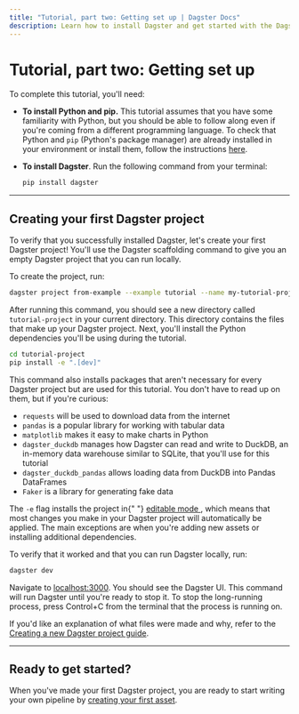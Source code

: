 ```yaml
---
title: "Tutorial, part two: Getting set up | Dagster Docs"
description: Learn how to install Dagster and get started with the Dagster tutorial.
---
```


# Tutorial, part two: Getting set up

To complete this tutorial, you'll need:

- **To install Python and pip.** This tutorial assumes that you have some familiarity with Python, but you should be able to follow along even if you're coming from a different programming language. To check that Python and `pip` (Python's package manager) are already installed in your environment or install them, follow the instructions [here](https://packaging.python.org/guides/installing-using-pip-and-virtual-environments/). <DagsterVersion />

- **To install Dagster**. Run the following command from your terminal:

  ```bash
  pip install dagster
  ```

---

## Creating your first Dagster project

To verify that you successfully installed Dagster, let's create your first Dagster project! You'll use the Dagster scaffolding command to give you an empty Dagster project that you can run locally.

To create the project, run:

```bash
dagster project from-example --example tutorial --name my-tutorial-project
```

After running this command, you should see a new directory called `tutorial-project` in your current directory. This directory contains the files that make up your Dagster project. Next, you'll install the Python dependencies you'll be using during the tutorial.

```bash
cd tutorial-project
pip install -e ".[dev]"
```

This command also installs packages that aren't necessary for every Dagster project but are used for this tutorial. You don't have to read up on them, but if you're curious:

- `requests` will be used to download data from the internet
- `pandas` is a popular library for working with tabular data
- `matplotlib` makes it easy to make charts in Python
- `dagster_duckdb` manages how Dagster can read and write to DuckDB, an in-memory data warehouse similar to SQLite, that you'll use for this tutorial
- `dagster_duckdb_pandas` allows loading data from DuckDB into Pandas DataFrames
- `Faker` is a library for generating fake data

<Note>
  The <code>-e</code> flag installs the project in{" "}
  <a href="https://pip.pypa.io/en/stable/reference/pip_install/#editable-installs">
    editable mode
  </a>
  , which means that most changes you make in your Dagster project will automatically
  be applied. The main exceptions are when you're adding new assets or installing
  additional dependencies.
</Note>

To verify that it worked and that you can run Dagster locally, run:

```bash
dagster dev
```

Navigate to [localhost:3000](http://localhost:3000). You should see the Dagster UI. This command will run Dagster until you're ready to stop it. To stop the long-running process, press Control+C from the terminal that the process is running on.

If you'd like an explanation of what files were made and why, refer to the [Creating a new Dagster project guide](/getting-started/create-new-project#using-the-default-project-skeleton).

---

## Ready to get started?

When you've made your first Dagster project, you are ready to start writing your own pipeline by [creating your first asset](/tutorial/writing-your-first-asset).
